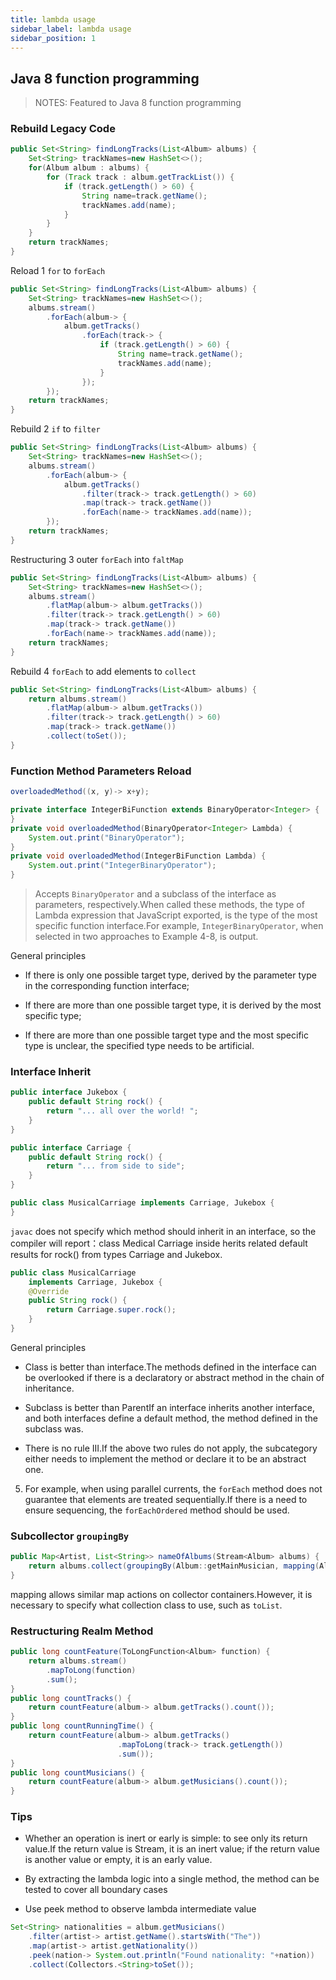 ```yaml
---
title: lambda usage
sidebar_label: lambda usage
sidebar_position: 1
---
```


## Java 8 function programming

> NOTES: Featured to Java 8 function programming

### Rebuild Legacy Code

```java
public Set<String> findLongTracks(List<Album> albums) {
    Set<String> trackNames=new HashSet<>();
    for(Album album : albums) {
        for (Track track : album.getTrackList()) {
            if (track.getLength() > 60) {
                String name=track.getName();
                trackNames.add(name);
            }
        }
    }
    return trackNames;
}
```

Reload 1 `for` to `forEach`

```java
public Set<String> findLongTracks(List<Album> albums) {
    Set<String> trackNames=new HashSet<>();
    albums.stream()
        .forEach(album-> {
            album.getTracks()
                .forEach(track-> {
                    if (track.getLength() > 60) {
                        String name=track.getName();
                        trackNames.add(name);
                    }
                });
        });
    return trackNames;
}
```

Rebuild 2 `if` to `filter`

```java
public Set<String> findLongTracks(List<Album> albums) {
    Set<String> trackNames=new HashSet<>();
    albums.stream()
        .forEach(album-> {
            album.getTracks()
                .filter(track-> track.getLength() > 60)
                .map(track-> track.getName())
                .forEach(name-> trackNames.add(name));
        });
    return trackNames;
}
```

Restructuring 3 outer `forEach` into `faltMap`

```java
public Set<String> findLongTracks(List<Album> albums) {
    Set<String> trackNames=new HashSet<>();
    albums.stream()
        .flatMap(album-> album.getTracks())
        .filter(track-> track.getLength() > 60)
        .map(track-> track.getName())
        .forEach(name-> trackNames.add(name));
    return trackNames;
}
```

Rebuild 4 `forEach` to add elements to `collect`

```java
public Set<String> findLongTracks(List<Album> albums) {
    return albums.stream()
        .flatMap(album-> album.getTracks())
        .filter(track-> track.getLength() > 60)
        .map(track-> track.getName())
        .collect(toSet());
}
```

### Function Method Parameters Reload

```java
overloadedMethod((x, y)-> x+y);

private interface IntegerBiFunction extends BinaryOperator<Integer> {
}
private void overloadedMethod(BinaryOperator<Integer> Lambda) {
    System.out.print("BinaryOperator");
}
private void overloadedMethod(IntegerBiFunction Lambda) {
    System.out.print("IntegerBinaryOperator");
}
```

> Accepts `BinaryOperator` and a subclass of the interface as parameters, respectively.When called these methods, the type of Lambda expression that JavaScript exported, is the type of the most specific function interface.For example, `IntegerBinaryOperator`, when selected in two approaches to Example 4-8, is output.

General principles

-   If there is only one possible target type, derived by the parameter type in the corresponding function interface;

-   If there are more than one possible target type, it is derived by the most specific type;

-   If there are more than one possible target type and the most specific type is unclear, the specified type needs to be artificial.

### Interface Inherit

```java
public interface Jukebox {
    public default String rock() {
        return "... all over the world! ";
    }
}

public interface Carriage {
    public default String rock() {
        return "... from side to side";
    }
}

public class MusicalCarriage implements Carriage, Jukebox {
}
```

`javac` does not specify which method should inherit in an interface, so the compiler will report：class Medical Carriage inside herits related default results for rock() from types Carriage and Jukebox.

```java
public class MusicalCarriage
    implements Carriage, Jukebox {
    @Override
    public String rock() {
        return Carriage.super.rock();
    }
}
```

General principles

-   Class is better than interface.The methods defined in the interface can be overlooked if there is a declaratory or abstract method in the chain of inheritance.

-   Subclass is better than ParentIf an interface inherits another interface, and both interfaces define a default method, the method defined in the subclass was.

-   There is no rule III.If the above two rules do not apply, the subcategory either needs to implement the method or declare it to be an abstract one.

5.  For example, when using parallel currents, the `forEach` method does not guarantee that elements are treated sequentially.If there is a need to ensure sequencing, the `forEachOrdered` method should be used.

### Subcollector `groupingBy`

```java
public Map<Artist, List<String>> nameOfAlbums(Stream<Album> albums) {
    return albums.collect(groupingBy(Album::getMainMusician, mapping(Album::getName, toList())));
}
```

mapping allows similar map actions on collector containers.However, it is necessary to specify what collection class to use, such as `toList`.

### Restructuring Realm Method

```java
public long countFeature(ToLongFunction<Album> function) {
    return albums.stream()
        .mapToLong(function)
        .sum();
}
public long countTracks() {
    return countFeature(album-> album.getTracks().count());
}
public long countRunningTime() {
    return countFeature(album-> album.getTracks()
                        .mapToLong(track-> track.getLength())
                        .sum());
}
public long countMusicians() {
    return countFeature(album-> album.getMusicians().count());
}
```

### Tips

-   Whether an operation is inert or early is simple: to see only its return value.If the return value is Stream, it is an inert value; if the return value is another value or empty, it is an early value.

-   By extracting the lambda logic into a single method, the method can be tested to cover all boundary cases

-   Use peek method to observe lambda intermediate value

```java
Set<String> nationalities = album.getMusicians()
    .filter(artist-> artist.getName().startsWith("The"))
    .map(artist-> artist.getNationality())
    .peek(nation-> System.out.println("Found nationality: "+nation))
    .collect(Collectors.<String>toSet());
```
